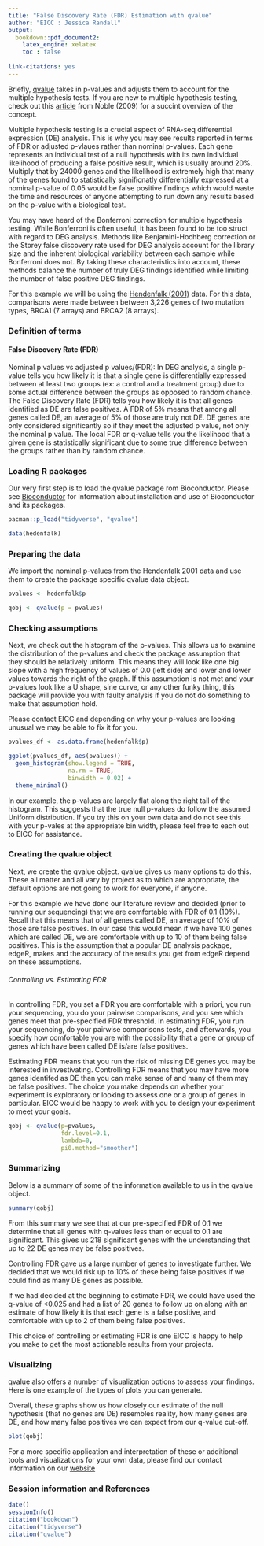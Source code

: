 ---
title: "False Discovery Rate (FDR) Estimation with qvalue"
author: "EICC : Jessica Randall"
output:
  bookdown::pdf_document2:
    latex_engine: xelatex
    toc : false
    
link-citations: yes
---
Briefly, [qvalue](http://github.com/jdstorey/qvalue) takes in p-values and adjusts them to account for the multiple hypothesis tests. If you are new to multiple hypothesis testing, check out this [article](https://www.nature.com/articles/nbt1209-1135) from Noble (2009) for a succint overview of the concept.

Multiple hypothesis testing is a crucial aspect of RNA-seq differential expression (DE) analysis. This is why you may see results reported in terms of FDR or adjusted p-vlaues rather than nominal p-values. Each gene represents an individual test of a null hypothesis with its own individual likelihood of producing a false positive result, which is usually around 20%. Multiply that by 24000 genes and the likelihood is extremely high that many of the genes found to statistically significnatly differentially expressed at a nominal p-value of 0.05 would be false positive findings which would waste the time and resources of anyone attempting to run down any results based on the p-value with a biological test. 

You may have heard of the Bonferroni correction for multiple hypothesis testing. While Bonferroni is often useful, it has been found to be too struct with regard to DEG analysis. Methods like Benjamini-Hochberg correction or the Storey false discovery rate used for DEG analysis account for the library size and the inherent biological variability between each sample while Bonferroni does not. By taking these characteristics into account, these methods balance the number of truly DEG findings identified while limiting the number of false positive DEG findings.

For this example we will be using the [Hendenfalk (2001)](https://www.nejm.org/doi/full/10.1056/NEJM200102223440801) data. For this data, comparisons were made between between 3,226 genes of two mutation types, BRCA1 (7 arrays) and BRCA2 (8 arrays).

### Definition of terms {-}

#### False Discovery Rate (FDR) {-} 

Nominal p values vs adjusted p values/(FDR): In DEG analysis, a single p-value tells you how likely it is that a single gene is differentially expressed between at least two groups (ex: a control and a treatment group) due to some actual difference between the groups as opposed to random chance. The False Discovery Rate (FDR) tells you how likely it is that all genes identified as DE are false positives. A FDR of 5% means that among all genes called DE, an average of 5% of those are truly not DE. DE genes are only considered significantly so if they meet the adjusted p value, not only the nominal p value. The local FDR or q-value tells you the likelihood that a given gene is statistically significant due to some true difference between the groups rather than by random chance. 

### Loading R packages {-}

Our very first step is to load the qvalue package rom Bioconductor. Please see [Bioconductor](http://bioconductor.org/) for information about installation and use of Bioconductor and its packages.

```{r load packs, message=FALSE, warning = FALSE}

pacman::p_load("tidyverse", "qvalue")

data(hedenfalk)

```

### Preparing the data {-}

We import the nominal p-values from the Hendenfalk 2001 data and use them to create the package specific qvalue data object. 

```{r prepdata, message=FALSE}

pvalues <- hedenfalk$p

qobj <- qvalue(p = pvalues)

```

### Checking assumptions {-}

Next, we check out the histogram of the p-values. This allows us to examine the distribution 
of the p-values and check the package assumption that they should be relatively uniform. 
This means they will look like one big slope with a high frequency of values of 0.0 (left side) 
and lower and lower values towards the right of the graph. If this assumption is not met and 
your p-values look like a U shape, sine curve, or any other funky thing, this package will 
provide you with faulty analysis if you do not do something to make that assumption hold. 

Please contact EICC and depending on why your p-values are looking unusual we may be able to fix it for you.

```{r histo, message=FALSE, echo = FALSE}

pvalues_df <- as.data.frame(hedenfalk$p)

ggplot(pvalues_df, aes(pvalues)) + 
  geom_histogram(show.legend = TRUE, 
                 na.rm = TRUE, 
                 binwidth = 0.02) +
  theme_minimal()

```

In our example, the p-values are largely flat along the right tail of the histogram. This suggests that the true null p-values do follow the assumed Uniform distribution. If you try this on your own data and do not see this with your p-vales at the appropriate bin width, please feel free to each out to EICC for assistance.

### Creating the qvalue object {-}

Next, we create the qvalue object. qvalue gives us many options to do this. These all matter and all vary by project as to which are appropriate, the default options are not going to work for everyone, if anyone.

For this example we have done our literature review and decided (prior to running our sequencing) that we are comfortable with FDR of 0.1 (10%). Recall that this means that of all genes called DE, 
an average of 10% of those are false positives. In our case this would mean if we have 100 genes which are called DE, we are comfortable with up to 10 of them being false positives. This is the assumption 
that a popular DE analysis package, edgeR, makes and the accuracy of the results you get from edgeR depend on these assumptions.


###### Controlling vs. Estimating FDR {-}

In controlling FDR, you set a FDR you are comfortable with a priori, you run your sequencing, you do your pairwise comparisons, and you see which genes meet that pre-specified FDR threshold. 
In estimating FDR, you run your sequencing, do your pairwise comparisons tests, and afterwards, you specify how comfortable you are with the possibility that a gene or group of genes which have been called DE is/are false positives.

Estimating FDR means that you run the risk of missing DE genes you may be interested in investivating. Controlling FDR means that you may have more genes identifed as DE than you can make sense of and many
of them may be false positives. The choice you make depends on whether your experiment is exploratory or looking to assess one or a group of genes in particular. EICC would be happy to work with you to design your experiment to meet your goals.

```{r createqobj, message=FALSE, echo = FALSE}

qobj <- qvalue(p=pvalues, 
               fdr.level=0.1, 
               lambda=0, 
               pi0.method="smoother")

```

### Summarizing {-}

Below is a summary of some of the information available to us in the qvalue object.

```{r qsum, message=FALSE}

summary(qobj)

```

From this summary we see that at our pre-specified FDR of 0.1 we determine that all genes with q-values less than or equal to 0.1 are significant. This gives us 218 significant genes with the understanding that up to 22 DE genes may be false positives.

Controlling FDR gave us a large number of genes to investigate further. We decided that we would risk up to 10% of these being false positives if we could find as many DE genes as possible. 

If we had decided at the beginning to estimate FDR, we could have used the q-value of <0.025 and had a list of 20 genes to follow up on along with an estimate of how likely it is that each gene is a false positive, and comfortable with up to 2 of them being false positives.

This choice of controlling or estimating FDR is one EICC is happy to help you make to get the most actionable results from your projects.

### Visualizing {-}

qvalue also offers a number of visualization options to assess your findings. Here is one example of the types of plots you can generate.

Overall, these graphs show us how closely our estimate of the null hypothesis (that no genes are DE) resembles reality, how many genes are DE, and how many false positives we can expect from our q-value cut-off.

```{r viz, message=FALSE, echo = FALSE}

plot(qobj)

```

For a more specific application and interpretation of these or additional tools and visualizations for your own data, please find our contact information on our [website](https://www.cores.emory.edu/eicc/about/index.html)


### Session information and References {-}

```{r sessioninfo, message = FALSE, echo = FALSE}
date()
sessionInfo()
citation("bookdown")
citation("tidyverse")
citation("qvalue")
```
<!---- done ---->
















